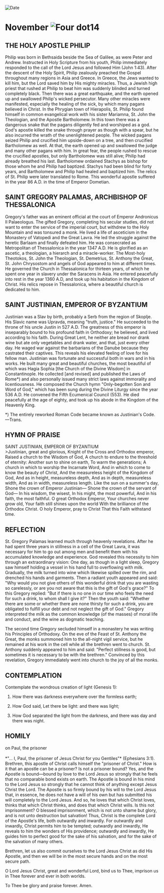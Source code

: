 
<RunningHead />
<Image src="/title-imprint.png" height={68} width={50} alt="Date" className="title-imprint"/>

# <div id="date">November <Image className="four-dot" src="/four-dot.png" height={15} width={15} alt="Four dot" />14</div>

## THE HOLY APOSTLE PHILIP

Philip was born in Bethsaida beside the Sea of Galilee, as were Peter and Andrew. Instructed in Holy Scripture from his youth, Philip immediately responded to the call of the Lord Jesus and followed Him (John 1:43). After the descent of the Holy Spirit, Philip zealously preached the Gospel throughout many regions in Asia and Greece. In Greece, the Jews wanted to kill him, but the Lord saved him by His mighty miracles. Thus, a Jewish high priest that rushed at Philip to beat him was suddenly blinded and turned completely black. Then there was a great earthquake, and the earth opened up and swallowed Philip's wicked persecutor. Many other miracles were manifested, especially the healing of the sick, by which many pagans believed in Christ. In the Phrygian town of Hierapolis, St. Philip found himself in common evangelical work with his sister Mariamna, St. John the Theologian, and the Apostle Bartholomew. In this town there was a dangerous snake that the pagans diligently fed and worshiped as a god. God's apostle killed the snake through prayer as though with a spear, but he also incurred the wrath of the unenlightened people. The wicked pagans seized Philip and crucified him upside-down on a tree, and then crucified Bartholomew as well. At that, the earth opened up and swallowed the judge and many other pagans with him. In great fear, the people rushed to rescue the crucified apostles, but only Bartholomew was still alive; Philip had already breathed his last. Bartholomew ordained Stachys as bishop for those whom he and Philip had baptized. Stachys had been blind for forty years, and Bartholomew and Philip had healed and baptized him. The relics of St. Philip were later translated to Rome. This wonderful apostle suffered in the year 86 A.D. in the time of Emperor Dometian.

## SAINT GREGORY PALAMAS, ARCHBISHOP OF THESSALONICA

Gregory's father was an eminent official at the court of Emperor Andronicus II Palaeologus. The gifted Gregory, completing his secular studies, did not want to enter the service of the imperial court, but withdrew to the Holy Mountain and was tonsured a monk. He lived a life of asceticism in the Monastery of Vatopedi and the Great Lavra. He led the struggle against the heretic Barlaam and finally defeated him. He was consecrated as Metropolitan of Thessalonica in the year 1347 A.D. He is glorified as an ascetic, a theologian, a hierarch and a miracle-worker. The Most-holy Theotokos, St. John the Theologian, St. Demetrius, St. Anthony the Great, St. John Chrysostom and angels of God appeared to him at different times. He governed the Church in Thessalonica for thirteen years, of which he spent one year in slavery under the Saracens in Asia. He entered peacefully into rest in the year 1360 A.D, and took up his habitation in the Kingdom of Christ. His relics repose in Thessalonica, where a beautiful church is dedicated to him. 

## SAINT JUSTINIAN, EMPEROR OF BYZANTIUM

Justinian was a Slav by birth, probably a Serb from the region of Skoplje. His Slavic name was Upravda, meaning "truth, justice." He succeeded to the throne of his uncle Justin in 527 A.D. The greatness of this emperor is inseparably bound to his profound faith in Orthodoxy; he believed, and lived according to his faith. During Great Lent, he neither ate bread nor drank wine but ate only vegetables and drank water, and that, just every other day. He waged war against the barbarians of the Danube because they castrated their captives. This reveals his elevated feeling of love for his fellow man. Justinian was fortunate and successful both in wars and in his works. He built many great and beautiful churches, the most beautiful of which was Hagia Sophia [the Church of the Divine Wisdom] in Constantinople. He collected [and revised] and published the Laws of Rome*) and also personally issued many strict laws against immorality and licentiousness. He composed the Church hymn "Only-begotten Son and Word of God," which has been sung during the Divine Liturgy since the year 536 A.D. He convened the Fifth Ecumenical Council (553). He died peacefully at the age of eighty, and took up his abode in the Kingdom of the Heavenly King.

*) The entirely reworked Roman Code became known as Justinian's Code. —Trans.


## HYMN OF PRAISE
<div style={{textAlign:'center', color:'crimson', fontWeight:'bold'}}>
SAINT JUSTINIAN, EMPEROR OF BYZANTIUM
</div>
>Justinian, great and glorious,  
Knight of the Cross and Orthodox emperor,  
Raised a church to the Wisdom of God,  
A church to endure to the threshold of eternity:  
Another sun to shine on earth,  
To warm the generations;  
A church in which to worship the Incarnate Word,  
And in which to come to know the beauty of Christ,  
And the measureless height of the Kingdom of God,  
And as in height, measureless depth,  
And as in depth, measureless width,  
And as in width, measureless length.  
Like the sun on a summer's day,  
Shone the crown of Emperor Justinian—  
Shone the crown of the servant of God—  
In his wisdom, the wisest,  
In his might, the most powerful,  
And in his faith, the most faithful.  
O great Orthodox Emperor,  
Your churches never grow old,  
Your faith still shines upon the world  
With the brilliance of the Orthodox Christ.  
O holy Emperor, pray to Christ  
That this Faith withstand time.   


## REFLECTION
St. Gregory Palamas learned much through heavenly revelations. After he had spent three years in stillness in a cell of the Great Lavra, it was necessary for him to go out among men and benefit them with his accumulated knowledge and experience. God revealed this necessity to him through an extraordinary vision: One day, as though in a light sleep, Gregory saw himself holding a vessel in his hand full to overflowing with milk. Gradually, the milk turned into wine which likewise spilled over the rim, and drenched his hands and garments. Then a radiant youth appeared and said: "Why would you not give others of this wonderful drink that you are wasting so carelessly, or are you not aware that this is the gift of God's grace?" To this Gregory replied: "But if there is no one in our time who feels the need for such a drink, to whom shall I give it?" Then the youth said: "Whether there are some or whether there are none thirsty for such a drink, you are obligated to fulfill your debt and not neglect the gift of God." Gregory interpreted the milk as the common knowledge (of the masses) of moral life and conduct, and the wine as dogmatic teaching.

The second time Gregory secluded himself in a monastery he was writing his Principles of Orthodoxy. On the eve of the Feast of St. Anthony the Great, the monks summoned him to the all-night vigil service, but he remained at his work in the cell while all the brethren went to church. St. Anthony suddenly appeared to him and said: "Perfect stillness is good, but sometimes it is necessary to be with the brethren." Convinced by this revelation, Gregory immediately went into church to the joy of all the monks.


## CONTEMPLATION

Contemplate the wondrous creation of light (Genesis 1):

1. How there was darkness everywhere over the formless earth;

2. How God said, Let there be light: and there was light;

3. How God separated the light from the darkness, and there was day and there was night.


## HOMILY
<div style={{textAlign:'center', color:'crimson', fontWeight:'bold'}}>
on Paul, the prisoner
</div>
<br />
<div style={{textAlign:'right'}}>
*"… I, Paul, the prisoner of Jesus Christ for you Gentiles"* (Ephesians 3:1).
</div>
Brethren, this apostle of Christ calls himself the "prisoner of Christ." How is it that an apostle can be a prisoner? Is not a prisoner bound? Yes, and the Apostle is bound—bound by love to the Lord Jesus so strongly that he feels that no comparable bond exists on earth. The Apostle is bound in his mind to the Lord Jesus so strongly that he cannot think of anything except Jesus Christ the Lord. The Apostle is so firmly bound by his will to the Lord Jesus that, in essence, he does not have a will of his own but has submitted his will completely to the Lord Jesus. And so, he loves that which Christ loves, thinks that which Christ thinks, and does that which Christ wills. Is this not imprisonment? O blessed imprisonment, which is not unto shame but glory, and is not unto destruction but salvation! Thus, Christ is the complete Lord of the Apostle's life, both outwardly and inwardly. For outwardly and inwardly, Christ permits him to be tempted; outwardly and inwardly, He reveals to him the wonders of His providence; outwardly and inwardly, He guides him to perfect good for the sake of his salvation, and for the sake of the salvation of many others.

Brethren, let us also commit ourselves to the Lord Jesus Christ as did His Apostle, and then we will be in the most secure hands and on the most secure path.

O Lord Jesus Christ, great and wonderful Lord, bind us to Thee, imprison us in Thee forever and ever in both worlds.

To Thee be glory and praise forever. Amen.

